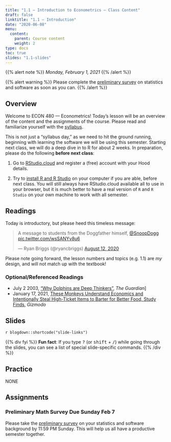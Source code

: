 ```yaml
---
title: "1.1 — Introduction to Econometrics — Class Content"
draft: false
linktitle: "1.1 — Introduction"
date: "2020-06-08"
menu:
  content:
    parent: Course content
    weight: 2
type: docs
toc: true
slides: "1.1-slides"
---
```


{{% alert note %}}
*Monday, February 1, 2021*
{{% /alert %}}

{{% alert warning %}}
Please complete the [preliminary survey](/assignment/00-preliminary-survey) on statistics and software as soon as you can.
{{% /alert %}}

## <i class="fas fa-info-circle fa-lg"></i> Overview

<span class="newthought">Welcome</span> to ECON 480 — Econometrics! Today's lesson will be an overview of the content and the assignments of the course. Please read and familiarize yourself with the [syllabus](/syllabus). 

This is not just a “syllabus day,” as we need to hit the ground running, beginning with learning the software we will be using this semester. Starting next class, we will do a deep dive in to R for about 2 weeks. In preparation, please do the following **before next class**:

1. Go to [RStudio.cloud](https://rstudio.cloud) and register a (free) account with your Hood details.

2. Try to [install R and R Studio](https://metricsf20.classes.ryansafner.com/reference/#installing-r-and-r-studio) on your computer if you are able, before next class. You will still always have RStudio.cloud available all to use in your browser, but it is much better to have a real version of `R` and `R Studio` on your own machine to work with all semester.

## <i class="fas fa-book-reader fa-lg"></i> Readings

Today is introductory, but please heed this timeless message:

<blockquote class="twitter-tweet"><p lang="en" dir="ltr">A message to students from the Doggfather himself, <a href="https://twitter.com/SnoopDogg?ref_src=twsrc%5Etfw">@SnoopDogg</a> <a href="https://t.co/wsSANYv8u6">pic.twitter.com/wsSANYv8u6</a></p>&mdash; Ryan Briggs (@ryancbriggs) <a href="https://twitter.com/ryancbriggs/status/1293543531496308736?ref_src=twsrc%5Etfw">August 12, 2020</a></blockquote> <script async src="https://platform.twitter.com/widgets.js" charset="utf-8"></script>

Please note going forward, the lesson numbers and topics (e.g. 1.1) are *my* design, and will not match up with the textbook!

### Optional/Referenced Readings

- July 2 2003, [<i class="fas fa-external-link-square-alt"></i> “Why Dolphins are Deep Thinkers”](https://www.theguardian.com/science/2003/jul/03/research.science), *The Guardian*]
- January 17, 2021, [<i class="fas fa-external-link-square-alt"></i> These Monkeys Understand Economics and Intentionally Steal High-Ticket Items to Barter for Better Food, Study Finds](https://gizmodo.com/these-monkeys-understand-economics-and-intentionally-st-1846078932?utm_medium=sharefromsite&utm_source=_facebook), *Gizmodo*

## <i class="fas fa-chalkboard-teacher"></i> Slides

`r blogdown::shortcode("slide-links")`

{{% div fyi %}}
**Fun fact**: If you type <kbd>?</kbd> (or <kbd>shift</kbd> + <kbd>/</kbd>) while going through the slides, you can see a list of special slide-specific commands.
{{% /div %}}

## <i class="fas fa-dumbbell"></i> Practice

NONE

## <i class="fas fa-laptop-code"></i> Assignments

### Preliminary Math Survey Due Sunday Feb 7

Please take the [preliminary survey](/assignment/00-preliminary-survey) on your statistics and software background by 11:59 PM Sunday. This will help us all have a productive semester together.